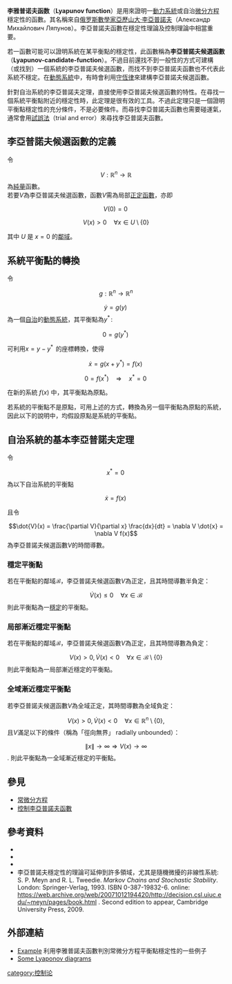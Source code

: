 {{NoteTA
|T=zh-cn:李雅普诺夫函数;zh-hk:李亞普諾夫函數;zh-tw:李亞普諾夫函數;
|1=zh-cn:李雅普诺夫函数;zh-hk:李亞普諾夫函數;zh-tw:李亞普諾夫函數;
|2=zh-cn:李雅普诺夫;zh-hk:李亞普諾夫;zh-tw:李亞普諾夫;
|G1=Math
}}
'''李雅普诺夫函数'''（'''Lyapunov function'''）是用來證明一[[動力系統|動力系統]]或自治[[微分方程|微分方程]]穩定性的函數。其名稱來自[[俄罗斯|俄罗斯]][[數學家|數學家]][[亞歷山大·李亞普諾夫|亞歷山大·李亞普諾夫]]（Александр Михайлович Ляпунов）。李亞普諾夫函數在穩定性理論及控制理論中相當重要。

若一函數可能可以證明系統在某平衡點的穩定性，此函數稱為'''李亞普諾夫候選函數'''（'''Lyapunov-candidate-function'''）。不過目前還找不到一般性的方式可建構（或找到）一個系統的李亞普諾夫候選函數，而找不到李亞普諾夫函數也不代表此系統不穩定。在[[動態系統|動態系統]]中，有時會利用[[守恆律|守恆律]]來建構李亞普諾夫候選函數。

針對自治系統的李亞普諾夫定理，直接使用李亞普諾夫候選函數的特性。在尋找一個系統平衡點附近的穩定性時，此定理是很有效的工具。不過此定理只是一個證明平衡點穩定性的充分條件，不是必要條件。而尋找李亞普諾夫函數也需要碰運氣，通常會用[[試誤法|試誤法]]（trial and error）來尋找李亞普諾夫函數。

==李亞普諾夫候選函數的定義==
令
:<math>V:\mathbb{R}^n \to \mathbb{R}</math>
為[[純量|純量]]函數。 <br>
若要<math>V</math>為李亞普諾夫候選函數，函數<math>V</math>需為局部[[正定函數|正定函數]]，亦即

:<math>V(0) = 0 \,</math>
:<math>V(x) > 0 \quad \forall x \in U\setminus\{0\}</math>

其中 <math>U</math> 是 <math>x = 0</math> 的[[鄰域|鄰域]]。

==系統平衡點的轉換==

令
:<math>g : \mathbb{R}^n \to \mathbb{R}^n</math>
:<math>\dot{y} = g(y) \,</math>
為一個[[自治系统_(数学)|自治]]的[[動態系統|動態系統]]，其平衡點為<math>y^* \,</math>:
:<math>0 = g(y^*) \,</math>

可利用<math>x = y - y^* \,</math> 的座標轉換，使得
:<math>\dot{x} = g(x + y^*) = f(x) \,</math>
:<math>0 = f(x^*) \quad \Rightarrow \quad x^* = 0 \,</math>

在新的系統 <math>f(x)</math> 中，其平衡點為原點。

若系統的平衡點不是原點，可用上述的方式，轉換為另一個平衡點為原點的系統，因此以下的說明中，均假設原點是系統的平衡點。

==自治系統的基本李亞普諾夫定理==

:{{main|李亞普諾夫穩定性}}

令
:<math>x^* = 0 \,</math>
為以下自治系統的平衡點
:<math>\dot{x} = f(x) \,</math>

且令
:<math>\dot{V}(x) = \frac{\partial V}{\partial x} \frac{dx}{dt} = \nabla V  \dot{x} = \nabla V f(x)</math>
為李亞普諾夫候選函數<math>V</math>的時間導數。

===穩定平衡點===
若在平衡點的鄰域<math>\mathcal{B}</math>，李亞普諾夫候選函數<math>V</math>為正定，且其時間導數半負定：
:<math>\dot{V}(x) \le 0 \quad \forall x \in \mathcal{B}</math>
則此平衡點為一[[穩定|穩定]]的平衡點。

===局部漸近穩定平衡點===
若在平衡點的鄰域<math>\mathcal{B}</math>，李亞普諾夫候選函數<math>V</math>為正定，且其時間導數為負定：
:<math>V(x) > 0, \dot{V}(x) < 0 \quad \forall x \in \mathcal{B}\setminus\{0\}</math>
則此平衡點為一局部漸近穩定的平衡點。

===全域漸近穩定平衡點===
若李亞普諾夫候選函數<math>V</math>為全域正定，其時間導數為全域負定：
:<math>V(x) > 0, \dot{V}(x) < 0 \quad \forall x \in \mathbb{R}^n\setminus\{0\},</math>
且<math>V</math>滿足以下的條件（稱為「徑向無界」 radially unbounded）：
:<math>\| x \| \to \infty  \Rightarrow V(x) \to \infty </math>.
則此平衡點為一全域漸近穩定的平衡點。

==參見==
* [[常微分方程|常微分方程]]
* [[控制李亞普諾夫函數|控制李亞普諾夫函數]]

==參考資料==
* {{mathworld|urlname=LyapunovFunction|title= Lyapunov Function}}
* {{cite book
 | author = Khalil, H.K.
 | year = 1996
 | title = Nonlinear systems
 | publisher = Prentice Hall Upper Saddle River, NJ
 | isbn = 
}}
* {{planetmath|urlid=lyapunovfunction|title=Lyapunov function}} 
* 李亞普諾夫穩定性的理論可延伸到許多領域，尤其是隨機微擾的非線性系統: S. P. Meyn and R. L. Tweedie. ''Markov Chains and Stochastic Stability''. London: Springer-Verlag, 1993. ISBN 0-387-19832-6. online: https://web.archive.org/web/20071012194420/http://decision.csl.uiuc.edu/~meyn/pages/book.html . Second edition to appear, Cambridge University Press, 2009.

==外部連結==
* [https://web.archive.org/web/20110926230621/http://www.exampleproblems.com/wiki/index.php/ODELF1 Example] 利用李雅普諾夫函數判別常微分方程平衡點穩定性的一些例子
* [https://web.archive.org/web/20190316053348/http://www.efg2.com/Lab/FractalsAndChaos/Lyapunov.htm Some Lyaponov diagrams]

[[category:控制论|category:控制论]]